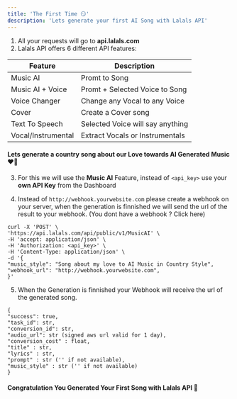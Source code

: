 ```yaml
---
title: 'The First Time 😏'
description: 'Lets generate your first AI Song with Lalals API'
---
```


1. All your requests will go to **api.lalals.com**
2. Lalals API offers 6 different API features: 

| Feature | Description                           |
| -------- | ------------------------------------- |
| Music AI     | Promt to Song|
| Music AI + Voice      | Promt + Selected Voice to Song                        |
| Voice Changer   | Change any Vocal to any Voice |
| Cover   | Create a Cover song |
| Text To Speech   | Selected Voice will say anything |
| Vocal/Instrumental   | Extract Vocals or Instrumentals |

#### Lets generate a country song about our Love towards AI Generated Music ❤️🤠

3. For this we will use the **Music AI** Feature, instead of `<api_key>` use your **own API Key** from the Dashboard

4. Instead of `http://webhook.yourwebsite.com` please create a webhook on your server, when the generation is finnished we will send the url of the result to your webhook. (You dont have a webhook ? Click here)
```
curl -X 'POST' \ 
'https://api.lalals.com/api/public/v1/MusicAI' \
-H 'accept: application/json' \
-H 'Authorization: <api_key>' \
-H 'Content-Type: application/json' \
-d '{
"music_style": "Song about my love to AI Music in Country Style",
"webhook_url": "http://webhook.yourwebsite.com",
}'
```

5. When the Generation is finnished your Webhook will receive the url of the generated song.

```
{
"success": true, 
"task_id": str, 
"conversion_id": str, 
"audio_url": str (signed aws url valid for 1 day), 
"conversion_cost" : float, 
"title" : str, 
"lyrics" : str, 
"prompt" : str ('' if not available),
"music_style" : str ('' if not available)
}
```

#### Congratulation You Generated Your First Song with Lalals API 🎉